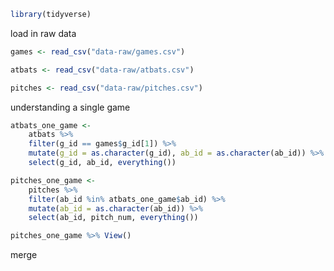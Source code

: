 
```r
library(tidyverse)
```

load in raw data

```r
games <- read_csv("data-raw/games.csv")

atbats <- read_csv("data-raw/atbats.csv")

pitches <- read_csv("data-raw/pitches.csv")
```

understanding a single game

```r
atbats_one_game <- 
	atbats %>% 
	filter(g_id == games$g_id[1]) %>% 
	mutate(g_id = as.character(g_id), ab_id = as.character(ab_id)) %>% 
	select(g_id, ab_id, everything())

pitches_one_game <- 
	pitches %>% 
	filter(ab_id %in% atbats_one_game$ab_id) %>% 
	mutate(ab_id = as.character(ab_id)) %>% 
	select(ab_id, pitch_num, everything())

pitches_one_game %>% View()
```

merge

```r

```

